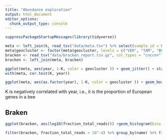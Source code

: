 ```yaml
---
title: "Abundance exploration"
output: html_document
editor_options: 
  chunk_output_type: console
---
```


```r
suppressPackageStartupMessages(library(tidyverse))
```


```r
meta <- left_join(k, read_tsv("data/meta.tsv") %>% select(sample_id = SAMPLE_ID, year = Year, geocluster = Geocluster, lat = Latitude, lon = Longitude))
meta$geocluster <- factor(meta$geocluster, levels = c("VER", "TAM", "BOR", "WEL"))
bracken <- read_tsv("data/bracken_report.tsv.gz", col_types = "cnccnn")
bracken <- left_join(meta, bracken)

ggplot(meta, aes(year, 1-K, color = geocluster )) + geom_jitter() + stat_smooth(method = "lm", se = F) + ylab("K (fraction African)")
with(meta, cor.test(K, year))

ggplot(meta, aes(as.factor(year), 1-K, color = geocluster )) + geom_boxplot() + stat_smooth(method = "lm", se = F) + ylab("K (fraction African)")

```

K is negatively correlated with year, i.e., it is the proportion of European genes in a bee

## Braken
```r
ggplot(bracken, aes(log10(fraction_total_reads))) +geom_histogram(bins = 100) + geom_vline(xintercept = log10(10^-4))

filter(bracken, fraction_total_reads > 10^-4) %>% group_by(name) %>% filter(n() > 100) %>% select(name, sample_id, year, K, geocluster, fraction_total_reads) %>% ungroup() %>% pivot_wider(names_from = name, values_from = fraction_total_reads, values_fill = c(fraction_total_reads = 0))
```